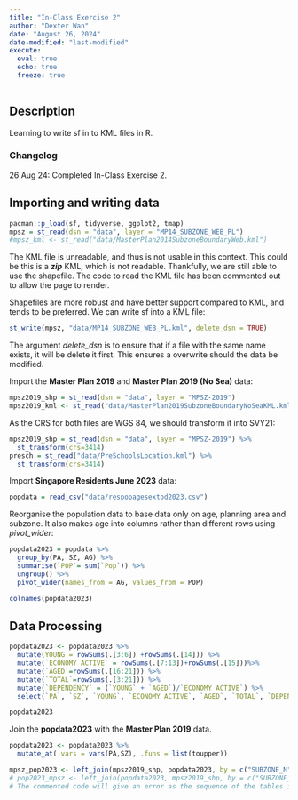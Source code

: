 ```yaml
---
title: "In-Class Exercise 2"
author: "Dexter Wan"
date: "August 26, 2024"
date-modified: "last-modified"
execute: 
  eval: true
  echo: true
  freeze: true
---
```


## Description

Learning to write sf in to KML files in R.

### Changelog

26 Aug 24: Completed In-Class Exercise 2.

## Importing and writing data

```r
pacman::p_load(sf, tidyverse, ggplot2, tmap)
mpsz = st_read(dsn = "data", layer = "MP14_SUBZONE_WEB_PL")
#mpsz_kml <- st_read("data/MasterPlan2014SubzoneBoundaryWeb.kml")
```

The KML file is unreadable, and thus is not usable in this context. This could be this is a ***zip*** KML, which is not readable. Thankfully, we are still able to use the shapefile. The code to read the KML file has been commented out to allow the page to render.

Shapefiles are more robust and have better support compared to KML, and tends to be preferred. We can write sf into a KML file:

```r
st_write(mpsz, "data/MP14_SUBZONE_WEB_PL.kml", delete_dsn = TRUE)
```

The argument *delete_dsn* is to ensure that if a file with the same name exists, it will be delete it first. This ensures a overwrite should the data be modified.

Import the **Master Plan 2019** and **Master Plan 2019 (No Sea)** data:

```r
mpsz2019_shp = st_read(dsn = "data", layer = "MPSZ-2019")
mpsz2019_kml <- st_read("data/MasterPlan2019SubzoneBoundaryNoSeaKML.kml")
```

As the CRS for both files are WGS 84, we should transform it into SVY21:

```r
mpsz2019_shp = st_read(dsn = "data", layer = "MPSZ-2019") %>%
  st_transform(crs=3414)
presch = st_read("data/PreSchoolsLocation.kml") %>%
  st_transform(crs=3414)
```

Import **Singapore Residents June 2023** data:

```r
popdata = read_csv("data/respopagesextod2023.csv")
```

Reorganise the population data to base data only on age, planning area and subzone. It also makes age into columns rather than different rows using *pivot_wider*:

```r
popdata2023 = popdata %>%
  group_by(PA, SZ, AG) %>%
  summarise(`POP`= sum(`Pop`)) %>%
  ungroup() %>%
  pivot_wider(names_from = AG, values_from = POP)

colnames(popdata2023)
```

## Data Processing

```r
popdata2023 <- popdata2023 %>%
  mutate(YOUNG = rowSums(.[3:6]) +rowSums(.[14])) %>%
  mutate(`ECONOMY ACTIVE` = rowSums(.[7:13])+rowSums(.[15]))%>%
  mutate(`AGED`=rowSums(.[16:21])) %>%
  mutate(`TOTAL`=rowSums(.[3:21])) %>%  
  mutate(`DEPENDENCY` = (`YOUNG` + `AGED`)/`ECONOMY ACTIVE`) %>%
  select(`PA`, `SZ`, `YOUNG`, `ECONOMY ACTIVE`, `AGED`, `TOTAL`, `DEPENDENCY`)

popdata2023
```

Join the **popdata2023** with the **Master Plan 2019** data.

```r
popdata2023 <- popdata2023 %>%
  mutate_at(.vars = vars(PA,SZ), .funs = list(toupper))

mpsz_pop2023 <- left_join(mpsz2019_shp, popdata2023, by = c("SUBZONE_N"="SZ"))
# pop2023_mpsz <- left_join(popdata2023, mpsz2019_shp, by = c("SUBZONE_N"="SZ"))
# The commented code will give an error as the sequence of the tables is wrong
```
